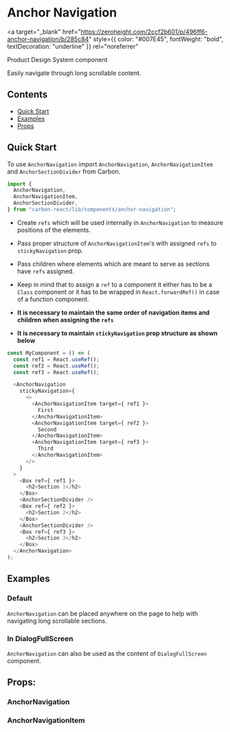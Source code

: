 

<Meta of={AnchorNavigationStories} />

# Anchor Navigation

<a
  target="_blank"
  href="https://zeroheight.com/2ccf2b601/p/496ff6-anchor-navigation/b/285c84"
  style={{ color: "#007E45", fontWeight: "bold", textDecoration: "underline" }}
  rel="noreferrer"
>
  Product Design System component
</a>

Easily navigate through long scrollable content.

## Contents

- [Quick Start](#quick-start)
- [Examples](#examples)
- [Props](#props)

## Quick Start

To use `AnchorNavigation` import `AnchorNavigation`, `AnchorNavigationItem` and `AnchorSectionDivider` from Carbon.

```javascript
import {
  AnchorNavigation,
  AnchorNavigationItem,
  AnchorSectionDivider,
} from "carbon-react/lib/components/anchor-navigation";
```

- Create `refs` which will be used internally in `AnchorNavigation` to measure positions of the elements.

- Pass proper structure of `AnchorNavigationItem`'s with assigned `refs` to `stickyNavigation` prop.

- Pass children where elements which are meant to serve as sections have `refs` assigned.

- Keep in mind that to assign a `ref` to a component it either has to be a `Class` component or it has to be wrapped in `React.forwardRef()` in case of a function component.

- **It is necessary to maintain the same order of navigation items and children when assigning the `refs`**

- **It is necessary to maintain `stickyNavigation` prop structure as shown below**

```javascript
const MyComponent = () => (
  const ref1 = React.useRef();
  const ref2 = React.useRef();
  const ref3 = React.useRef();

  <AnchorNavigation
    stickyNavigation={
      <>
        <AnchorNavigationItem target={ ref1 }>
          First
        </AnchorNavigationItem>
        <AnchorNavigationItem target={ ref2 }>
          Second
        </AnchorNavigationItem>
        <AnchorNavigationItem target={ ref3 }>
          Third
        </AnchorNavigationItem>
      </>
    }
  >
    <Box ref={ ref1 }>
      <h2>Section 1</h2>
    </Box>
    <AnchorSectionDivider />
    <Box ref={ ref2 }>
      <h2>Section 2</h2>
    </Box>
    <AnchorSectionDivider />
    <Box ref={ ref3 }>
      <h2>Section 3</h2>
    </Box>
  </AnchorNavigation>
);
```

## Examples

### Default

`AnchorNavigation` can be placed anywhere on the page to help with navigating long scrollable sections.

<Story of={AnchorNavigationStories.DefaultStory} />

### In DialogFullScreen

`AnchorNavigation` can also be used as the content of `DialogFullScreen` component.

<Canvas of={AnchorNavigationStories.InFullScreenDialogStory} />

## Props:

### AnchorNavigation

<ArgTypes of={AnchorNavigationStories} />

### AnchorNavigationItem

<ArgTypes of={AnchorNavigationItemStories} />
